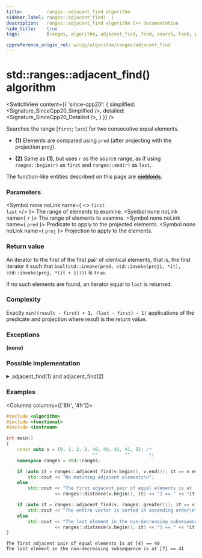 ```yaml
---
title:         ranges::adjacent_find algorithm
sidebar_label: ranges::adjacent_find(  )
description:   ranges::adjacent_find algorithm C++ documentation
hide_title:    true
tags:          [ranges, algorithm, adjacent_find, find, search, look, predicate, adjacent, condition]

cppreference_origin_rel: w/cpp/algorithm/ranges/adjacent_find
---
```



<!----------------- Codes ---------------------->


# std::ranges::adjacent_find() algorithm

<SwitchView content={{
	'since-cpp20': {
		simplified:	<Signature_SinceCpp20_Simplified />,
		detailed:	<Signature_SinceCpp20_Detailed />,
	}
}} />

Searches the range [`first`; `last`) for two consecutive equal elements.

- **(1)** Elements are compared using `pred` (after projecting with the projection `proj`).

- **(2)** Same as **(1)**, but uses `r` as the source range, as if using `ranges::begin(r)` as `first` and `ranges::end(r)` as `last`.

The function-like entities described on this page are [**niebloids**](#).

### Parameters

<SymbolTable>

  <Symbol none noLink name={ <> <code>first</code> <br/> <code>last</code> </> }>
    The range of elements to examine.
  </Symbol>
  <Symbol none noLink name={ <code>r</code> }>
    The range of elements to examine.
  </Symbol>
  <Symbol none noLink name={ <code>pred</code> }>
    Predicate to apply to the projected elements.
  </Symbol>
  <Symbol none noLink name={ <code>proj</code> }>
    Projection to apply to the elements.
  </Symbol>

</SymbolTable>

### Return value

An iterator to the first of the first pair of identical elements, that is, the first iterator it such that `bool(std::invoke(pred, std::invoke(proj1, *it), std::invoke(proj, *(it + 1))))` is `true`.

If no such elements are found, an iterator equal to `last` is returned.

### Complexity

Exactly `min((result - first) + 1, (last - first) - 1)` applications of the predicate and projection where result is the return value.

### Exceptions

**(none)**

### Possible implementation

<details>
<summary>adjacent_find(1) and adjacent_find(2)</summary>

```cpp
struct adjacent_find_fn
{
    template<std::forward_iterator I, std::sentinel_for<I> S, class Proj = std::identity,
             std::indirect_binary_predicate<
                 std::projected<I, Proj>,
                 std::projected<I, Proj>> Pred = ranges::equal_to>
    constexpr I operator()(I first, S last, Pred pred = {}, Proj proj = {}) const
    {
        if (first == last)
            return first;
        auto next = ranges::next(first);
        for (; next != last; ++next, ++first)
            if (std::invoke(pred, std::invoke(proj, *first), std::invoke(proj, *next)))
                return first;
        return next;
    }

    template<ranges::forward_range R, class Proj = std::identity,
             std::indirect_binary_predicate<
                 std::projected<ranges::iterator_t<R>, Proj>,
                 std::projected<ranges::iterator_t<R>, Proj>> Pred = ranges::equal_to>
    constexpr ranges::borrowed_iterator_t<R>
        operator()(R&& r, Pred pred = {}, Proj proj = {}) const
    {
        return (*this)(ranges::begin(r), ranges::end(r), std::ref(pred), std::ref(proj));
    }
};

inline constexpr adjacent_find_fn adjacent_find;
```

</details>

### Examples

<Columns columns={['8fr', '4fr']}>
<div>

```cpp title='Main.cpp' showLineNumbers
#include <algorithm>
#include <functional>
#include <iostream>

int main()
{
    const auto v = {0, 1, 2, 3, 40, 40, 41, 41, 5}; /*
                                ^^          ^^       */
    namespace ranges = std::ranges;

    if (auto it = ranges::adjacent_find(v.begin(), v.end()); it == v.end())
        std::cout << "No matching adjacent elements\n";
    else
        std::cout << "The first adjacent pair of equal elements is at ["
                  << ranges::distance(v.begin(), it) << "] == " << *it << '\n';

    if (auto it = ranges::adjacent_find(v, ranges::greater()); it == v.end())
        std::cout << "The entire vector is sorted in ascending order\n";
    else
        std::cout << "The last element in the non-decreasing subsequence is at ["
                  << ranges::distance(v.begin(), it) << "] == " << *it << '\n';
}
```

</div>
<div>

```plaintext title="Output"
The first adjacent pair of equal elements is at [4] == 40
The last element in the non-decreasing subsequence is at [7] == 41
```

</div>
</Columns>

